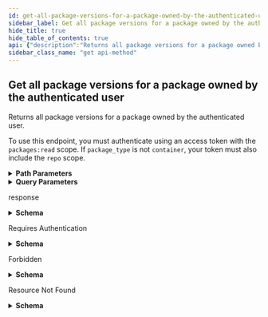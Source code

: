 ```yaml
---
id: get-all-package-versions-for-a-package-owned-by-the-authenticated-user
sidebar_label: Get all package versions for a package owned by the authenticated user
hide_title: true
hide_table_of_contents: true
api: {"description":"Returns all package versions for a package owned by the authenticated user.\n\nTo use this endpoint, you must authenticate using an access token with the `packages:read` scope.\nIf `package_type` is not `container`, your token must also include the `repo` scope.","externalDocs":{"description":"API method documentation","url":"https://docs.github.com/rest/reference/packages#get-all-package-versions-for-a-package-owned-by-the-authenticated-user"},"operationId":"packages/get-all-package-versions-for-package-owned-by-authenticated-user","parameters":[{"description":"The type of supported package. Can be one of `npm`, `maven`, `rubygems`, `nuget`, `docker`, or `container`. For Docker images that use the package namespace `https://ghcr.io/owner/package-name`, use `container`.","in":"path","name":"package_type","required":true,"schema":{"enum":["npm","maven","rubygems","docker","nuget","container"],"type":"string"}},{"description":"The name of the package.","in":"path","name":"package_name","required":true,"schema":{"type":"string"}},{"description":"Page number of the results to fetch.","in":"query","name":"page","schema":{"default":1,"type":"integer"}},{"description":"Results per page (max 100).","in":"query","name":"per_page","schema":{"default":30,"type":"integer"}},{"description":"The state of the package, either active or deleted.","in":"query","name":"state","required":false,"schema":{"default":"active","enum":["active","deleted"],"type":"string"}}],"responses":{"200":{"content":{"application/json":{"examples":{"default":{"value":[{"created_at":"2020-09-11T21:56:40.000Z","html_url":"https://github.com/users/octocat/packages/container/hello_docker/45763","id":45763,"metadata":{"container":{"tags":["latest"]},"package_type":"container"},"name":"sha256:08a44bab0bddaddd8837a8b381aebc2e4b933768b981685a9e088360af0d3dd9","package_html_url":"https://github.com/users/octocat/packages/container/package/hello_docker","updated_at":"2021-02-05T21:32:32.000Z","url":"https://api.github.com/users/octocat/packages/container/hello_docker/versions/45763"},{"created_at":"2020-05-21T22:22:20.000Z","html_url":"https://github.com/users/octocat/packages/container/hello_docker/881","id":881,"metadata":{"container":{"tags":[]},"package_type":"container"},"name":"sha256:b3d3e366b55f9a54599220198b3db5da8f53592acbbb7dc7e4e9878762fc5344","package_html_url":"https://github.com/users/octocat/packages/container/package/hello_docker","updated_at":"2021-02-05T21:32:32.000Z","url":"https://api.github.com/users/octocat/packages/container/hello_docker/versions/881"}]}},"schema":{"items":{"description":"A version of a software package","properties":{"created_at":{"example":"2011-04-10T20:09:31.000Z","format":"date-time","type":"string"},"deleted_at":{"example":"2014-03-03T18:58:10.000Z","format":"date-time","type":"string"},"description":{"type":"string"},"html_url":{"example":"https://github.com/orgs/github/packages/container/super-linter/786068","type":"string"},"id":{"description":"Unique identifier of the package version.","example":1,"type":"integer"},"license":{"example":"MIT","type":"string"},"metadata":{"properties":{"container":{"properties":{"tags":{"items":{},"type":"array"}},"required":["tags"],"title":"Container Metadata","type":"object"},"docker":{"properties":{"tag":{"items":{},"type":"array"}},"required":["tags"],"title":"Docker Metadata","type":"object"},"package_type":{"enum":["npm","maven","rubygems","docker","nuget","container"],"example":"docker","type":"string"}},"required":["package_type"],"title":"Package Version Metadata","type":"object"},"name":{"description":"The name of the package version.","example":"latest","type":"string"},"package_html_url":{"example":"https://github.com/orgs/github/packages/container/package/super-linter","type":"string"},"updated_at":{"example":"2014-03-03T18:58:10.000Z","format":"date-time","type":"string"},"url":{"example":"https://api.github.com/orgs/github/packages/container/super-linter/versions/786068","type":"string"}},"required":["id","name","url","package_html_url","created_at","updated_at"],"title":"Package Version","type":"object"},"type":"array"}}},"description":"response"},"401":{"content":{"application/json":{"schema":{"description":"Basic Error","properties":{"documentation_url":{"type":"string"},"message":{"type":"string"}},"title":"Basic Error","type":"object"}}},"description":"Requires Authentication"},"403":{"content":{"application/json":{"schema":{"description":"Basic Error","properties":{"documentation_url":{"type":"string"},"message":{"type":"string"}},"title":"Basic Error","type":"object"}}},"description":"Forbidden"},"404":{"content":{"application/json":{"schema":{"description":"Basic Error","properties":{"documentation_url":{"type":"string"},"message":{"type":"string"}},"title":"Basic Error","type":"object"}}},"description":"Resource Not Found"}},"tags":["packages"],"x-github":{"category":"packages","enabledForGitHubApps":false,"githubCloudOnly":false,"previews":[],"subcategory":null},"method":"get","path":"/user/packages/{package_type}/{package_name}/versions","servers":[{"url":"https://api.github.com"}],"info":{"contact":{"name":"Support","url":"https://support.github.com/contact"},"description":"GitHub's v3 REST API.","license":{"name":"MIT","url":"https://spdx.org/licenses/MIT"},"termsOfService":"https://docs.github.com/articles/github-terms-of-service","title":"GitHub v3 REST API","version":"1.1.4","x-apisguru-categories":["collaboration","developer_tools"],"x-logo":{"url":"https://twitter.com/github/profile_image?size=original"},"x-origin":[{"format":"openapi","url":"https://raw.githubusercontent.com/github/rest-api-description/main/descriptions/api.github.com/api.github.com.json","version":"3.0"}],"x-providerName":"github.com"},"postman":{"name":"Get all package versions for a package owned by the authenticated user","description":{"content":"Returns all package versions for a package owned by the authenticated user.\n\nTo use this endpoint, you must authenticate using an access token with the `packages:read` scope.\nIf `package_type` is not `container`, your token must also include the `repo` scope.","type":"text/plain"},"url":{"path":["user","packages",":package_type",":package_name","versions"],"host":["{{baseUrl}}"],"query":[{"disabled":false,"description":{"content":"Page number of the results to fetch.","type":"text/plain"},"key":"page","value":""},{"disabled":false,"description":{"content":"Results per page (max 100).","type":"text/plain"},"key":"per_page","value":""},{"disabled":false,"description":{"content":"The state of the package, either active or deleted.","type":"text/plain"},"key":"state","value":""}],"variable":[{"disabled":false,"description":{"content":"(Required) The type of supported package. Can be one of `npm`, `maven`, `rubygems`, `nuget`, `docker`, or `container`. For Docker images that use the package namespace `https://ghcr.io/owner/package-name`, use `container`.","type":"text/plain"},"type":"any","value":"","key":"package_type"},{"disabled":false,"description":{"content":"(Required) The name of the package.","type":"text/plain"},"type":"any","value":"","key":"package_name"}]},"header":[{"key":"Accept","value":"application/json"}],"method":"GET"}}
sidebar_class_name: "get api-method"
---
```



## Get all package versions for a package owned by the authenticated user



Returns all package versions for a package owned by the authenticated user.

To use this endpoint, you must authenticate using an access token with the `packages:read` scope.
If `package_type` is not `container`, your token must also include the `repo` scope.

<details style={{"marginBottom":"1rem"}}><summary style={{}}><strong>Path Parameters</strong></summary><div><ul><ParamsItem className={"paramsItem"} param={{"description":"The type of supported package. Can be one of `npm`, `maven`, `rubygems`, `nuget`, `docker`, or `container`. For Docker images that use the package namespace `https://ghcr.io/owner/package-name`, use `container`.","in":"path","name":"package_type","required":true,"schema":{"enum":["npm","maven","rubygems","docker","nuget","container"],"type":"string"}}}></ParamsItem><ParamsItem className={"paramsItem"} param={{"description":"The name of the package.","in":"path","name":"package_name","required":true,"schema":{"type":"string"}}}></ParamsItem></ul></div></details><details style={{"marginBottom":"1rem"}}><summary style={{}}><strong>Query Parameters</strong></summary><div><ul><ParamsItem className={"paramsItem"} param={{"description":"Page number of the results to fetch.","in":"query","name":"page","schema":{"default":1,"type":"integer"}}}></ParamsItem><ParamsItem className={"paramsItem"} param={{"description":"Results per page (max 100).","in":"query","name":"per_page","schema":{"default":30,"type":"integer"}}}></ParamsItem><ParamsItem className={"paramsItem"} param={{"description":"The state of the package, either active or deleted.","in":"query","name":"state","required":false,"schema":{"default":"active","enum":["active","deleted"],"type":"string"}}}></ParamsItem></ul></div></details><div><ApiTabs><TabItem label={"200"} value={"200"}><div>

response

</div><div><details style={{}}><summary style={{"textAlign":"left"}}><strong>Schema</strong></summary><div style={{"textAlign":"left","marginLeft":"1rem"}}></div><ul style={{"marginLeft":"1rem"}}><li><div><ul><SchemaItem collapsible={false} name={"created_at"} required={true} schemaDescription={undefined} schemaName={"date-time"} qualifierMessage={undefined}></SchemaItem><SchemaItem collapsible={false} name={"deleted_at"} required={false} schemaDescription={undefined} schemaName={"date-time"} qualifierMessage={undefined}></SchemaItem><SchemaItem collapsible={false} name={"description"} required={false} schemaDescription={undefined} schemaName={"string"} qualifierMessage={undefined}></SchemaItem><SchemaItem collapsible={false} name={"html_url"} required={false} schemaDescription={undefined} schemaName={"string"} qualifierMessage={undefined}></SchemaItem><SchemaItem collapsible={false} name={"id"} required={true} schemaDescription={"Unique identifier of the package version."} schemaName={"integer"} qualifierMessage={undefined}></SchemaItem><SchemaItem collapsible={false} name={"license"} required={false} schemaDescription={undefined} schemaName={"string"} qualifierMessage={undefined}></SchemaItem><SchemaItem collapsible={true} className={"schemaItem"}><details style={{}}><summary style={{}}><strong>metadata</strong><span style={{"opacity":"0.6"}}> object</span></summary><div style={{"marginLeft":"1rem"}}><ul><SchemaItem collapsible={true} className={"schemaItem"}><details style={{}}><summary style={{}}><strong>container</strong><span style={{"opacity":"0.6"}}> object</span></summary><div style={{"marginLeft":"1rem"}}><ul><SchemaItem collapsible={false} name={"tags"} required={true} schemaDescription={undefined} schemaName={"undefined[]"} qualifierMessage={undefined}></SchemaItem></ul></div></details></SchemaItem><SchemaItem collapsible={true} className={"schemaItem"}><details style={{}}><summary style={{}}><strong>docker</strong><span style={{"opacity":"0.6"}}> object</span></summary><div style={{"marginLeft":"1rem"}}><ul><SchemaItem collapsible={false} name={"tag"} required={false} schemaDescription={undefined} schemaName={"undefined[]"} qualifierMessage={undefined}></SchemaItem></ul></div></details></SchemaItem><SchemaItem collapsible={false} name={"package_type"} required={true} schemaDescription={undefined} schemaName={"string"} qualifierMessage={"**Possible values:** [`npm`, `maven`, `rubygems`, `docker`, `nuget`, `container`]"}></SchemaItem></ul></div></details></SchemaItem><SchemaItem collapsible={false} name={"name"} required={true} schemaDescription={"The name of the package version."} schemaName={"string"} qualifierMessage={undefined}></SchemaItem><SchemaItem collapsible={false} name={"package_html_url"} required={true} schemaDescription={undefined} schemaName={"string"} qualifierMessage={undefined}></SchemaItem><SchemaItem collapsible={false} name={"updated_at"} required={true} schemaDescription={undefined} schemaName={"date-time"} qualifierMessage={undefined}></SchemaItem><SchemaItem collapsible={false} name={"url"} required={true} schemaDescription={undefined} schemaName={"string"} qualifierMessage={undefined}></SchemaItem></ul></div></li></ul></details></div></TabItem><TabItem label={"401"} value={"401"}><div>

Requires Authentication

</div><div><details style={{}}><summary style={{"textAlign":"left"}}><strong>Schema</strong></summary><div style={{"textAlign":"left","marginLeft":"1rem"}}></div><ul style={{"marginLeft":"1rem"}}><SchemaItem collapsible={false} name={"documentation_url"} required={false} schemaDescription={undefined} schemaName={"string"} qualifierMessage={undefined}></SchemaItem><SchemaItem collapsible={false} name={"message"} required={false} schemaDescription={undefined} schemaName={"string"} qualifierMessage={undefined}></SchemaItem></ul></details></div></TabItem><TabItem label={"403"} value={"403"}><div>

Forbidden

</div><div><details style={{}}><summary style={{"textAlign":"left"}}><strong>Schema</strong></summary><div style={{"textAlign":"left","marginLeft":"1rem"}}></div><ul style={{"marginLeft":"1rem"}}><SchemaItem collapsible={false} name={"documentation_url"} required={false} schemaDescription={undefined} schemaName={"string"} qualifierMessage={undefined}></SchemaItem><SchemaItem collapsible={false} name={"message"} required={false} schemaDescription={undefined} schemaName={"string"} qualifierMessage={undefined}></SchemaItem></ul></details></div></TabItem><TabItem label={"404"} value={"404"}><div>

Resource Not Found

</div><div><details style={{}}><summary style={{"textAlign":"left"}}><strong>Schema</strong></summary><div style={{"textAlign":"left","marginLeft":"1rem"}}></div><ul style={{"marginLeft":"1rem"}}><SchemaItem collapsible={false} name={"documentation_url"} required={false} schemaDescription={undefined} schemaName={"string"} qualifierMessage={undefined}></SchemaItem><SchemaItem collapsible={false} name={"message"} required={false} schemaDescription={undefined} schemaName={"string"} qualifierMessage={undefined}></SchemaItem></ul></details></div></TabItem></ApiTabs></div>
      